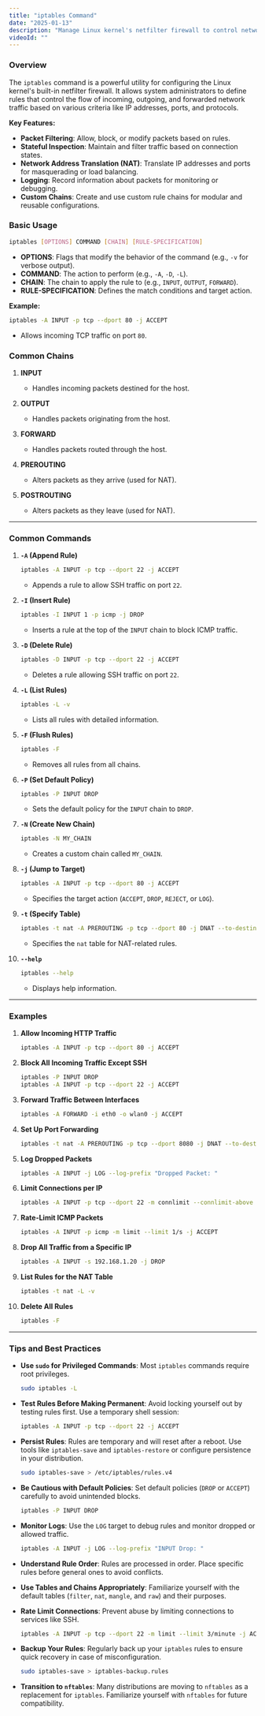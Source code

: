 ```yaml
---
title: "iptables Command"
date: "2025-01-13"
description: "Manage Linux kernel's netfilter firewall to control network traffic."
videoId: ""
---
```


### Overview

The `iptables` command is a powerful utility for configuring the Linux kernel's built-in netfilter firewall. It allows system administrators to define rules that control the flow of incoming, outgoing, and forwarded network traffic based on various criteria like IP addresses, ports, and protocols.

**Key Features:**
- **Packet Filtering**: Allow, block, or modify packets based on rules.
- **Stateful Inspection**: Maintain and filter traffic based on connection states.
- **Network Address Translation (NAT)**: Translate IP addresses and ports for masquerading or load balancing.
- **Logging**: Record information about packets for monitoring or debugging.
- **Custom Chains**: Create and use custom rule chains for modular and reusable configurations.

### Basic Usage

```bash
iptables [OPTIONS] COMMAND [CHAIN] [RULE-SPECIFICATION]
```

- **OPTIONS**: Flags that modify the behavior of the command (e.g., `-v` for verbose output).
- **COMMAND**: The action to perform (e.g., `-A`, `-D`, `-L`).
- **CHAIN**: The chain to apply the rule to (e.g., `INPUT`, `OUTPUT`, `FORWARD`).
- **RULE-SPECIFICATION**: Defines the match conditions and target action.

**Example:**
```bash
iptables -A INPUT -p tcp --dport 80 -j ACCEPT
```
- Allows incoming TCP traffic on port `80`.

### Common Chains

1. **INPUT**
   - Handles incoming packets destined for the host.

2. **OUTPUT**
   - Handles packets originating from the host.

3. **FORWARD**
   - Handles packets routed through the host.

4. **PREROUTING**
   - Alters packets as they arrive (used for NAT).

5. **POSTROUTING**
   - Alters packets as they leave (used for NAT).

---

### Common Commands

1. **`-A` (Append Rule)**
   ```bash
   iptables -A INPUT -p tcp --dport 22 -j ACCEPT
   ```
   - Appends a rule to allow SSH traffic on port `22`.

2. **`-I` (Insert Rule)**
   ```bash
   iptables -I INPUT 1 -p icmp -j DROP
   ```
   - Inserts a rule at the top of the `INPUT` chain to block ICMP traffic.

3. **`-D` (Delete Rule)**
   ```bash
   iptables -D INPUT -p tcp --dport 22 -j ACCEPT
   ```
   - Deletes a rule allowing SSH traffic on port `22`.

4. **`-L` (List Rules)**
   ```bash
   iptables -L -v
   ```
   - Lists all rules with detailed information.

5. **`-F` (Flush Rules)**
   ```bash
   iptables -F
   ```
   - Removes all rules from all chains.

6. **`-P` (Set Default Policy)**
   ```bash
   iptables -P INPUT DROP
   ```
   - Sets the default policy for the `INPUT` chain to `DROP`.

7. **`-N` (Create New Chain)**
   ```bash
   iptables -N MY_CHAIN
   ```
   - Creates a custom chain called `MY_CHAIN`.

8. **`-j` (Jump to Target)**
   ```bash
   iptables -A INPUT -p tcp --dport 80 -j ACCEPT
   ```
   - Specifies the target action (`ACCEPT`, `DROP`, `REJECT`, or `LOG`).

9. **`-t` (Specify Table)**
   ```bash
   iptables -t nat -A PREROUTING -p tcp --dport 80 -j DNAT --to-destination 192.168.1.10:8080
   ```
   - Specifies the `nat` table for NAT-related rules.

10. **`--help`**
    ```bash
    iptables --help
    ```
    - Displays help information.

---

### Examples

1. **Allow Incoming HTTP Traffic**
   ```bash
   iptables -A INPUT -p tcp --dport 80 -j ACCEPT
   ```

2. **Block All Incoming Traffic Except SSH**
   ```bash
   iptables -P INPUT DROP
   iptables -A INPUT -p tcp --dport 22 -j ACCEPT
   ```

3. **Forward Traffic Between Interfaces**
   ```bash
   iptables -A FORWARD -i eth0 -o wlan0 -j ACCEPT
   ```

4. **Set Up Port Forwarding**
   ```bash
   iptables -t nat -A PREROUTING -p tcp --dport 8080 -j DNAT --to-destination 192.168.1.100:80
   ```

5. **Log Dropped Packets**
   ```bash
   iptables -A INPUT -j LOG --log-prefix "Dropped Packet: "
   ```

6. **Limit Connections per IP**
   ```bash
   iptables -A INPUT -p tcp --dport 22 -m connlimit --connlimit-above 3 -j REJECT
   ```

7. **Rate-Limit ICMP Packets**
   ```bash
   iptables -A INPUT -p icmp -m limit --limit 1/s -j ACCEPT
   ```

8. **Drop All Traffic from a Specific IP**
   ```bash
   iptables -A INPUT -s 192.168.1.20 -j DROP
   ```

9. **List Rules for the NAT Table**
   ```bash
   iptables -t nat -L -v
   ```

10. **Delete All Rules**
    ```bash
    iptables -F
    ```

---

### Tips and Best Practices

- **Use `sudo` for Privileged Commands**: Most `iptables` commands require root privileges.
  ```bash
  sudo iptables -L
  ```

- **Test Rules Before Making Permanent**: Avoid locking yourself out by testing rules first. Use a temporary shell session:
  ```bash
  iptables -A INPUT -p tcp --dport 22 -j ACCEPT
  ```

- **Persist Rules**: Rules are temporary and will reset after a reboot. Use tools like `iptables-save` and `iptables-restore` or configure persistence in your distribution.
  ```bash
  sudo iptables-save > /etc/iptables/rules.v4
  ```

- **Be Cautious with Default Policies**: Set default policies (`DROP` or `ACCEPT`) carefully to avoid unintended blocks.
  ```bash
  iptables -P INPUT DROP
  ```

- **Monitor Logs**: Use the `LOG` target to debug rules and monitor dropped or allowed traffic.
  ```bash
  iptables -A INPUT -j LOG --log-prefix "INPUT Drop: "
  ```

- **Understand Rule Order**: Rules are processed in order. Place specific rules before general ones to avoid conflicts.

- **Use Tables and Chains Appropriately**: Familiarize yourself with the default tables (`filter`, `nat`, `mangle`, and `raw`) and their purposes.

- **Rate Limit Connections**: Prevent abuse by limiting connections to services like SSH.
  ```bash
  iptables -A INPUT -p tcp --dport 22 -m limit --limit 3/minute -j ACCEPT
  ```

- **Backup Your Rules**: Regularly back up your `iptables` rules to ensure quick recovery in case of misconfiguration.
  ```bash
  sudo iptables-save > iptables-backup.rules
  ```

- **Transition to `nftables`**: Many distributions are moving to `nftables` as a replacement for `iptables`. Familiarize yourself with `nftables` for future compatibility.